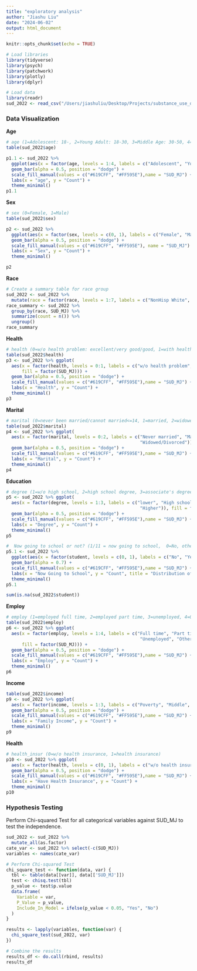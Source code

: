 ```yaml
---
title: "exploratory analysis"
author: "Jiashu Liu"
date: "2024-06-02"
output: html_document
---
```


```r
knitr::opts_chunk$set(echo = TRUE)
```

```r
# Load libraries
library(tidyverse)
library(psych)
library(patchwork)
library(plotly)
library(dplyr)
```
```r
# Load data
library(readr)
sud_2022 <- read_csv("/Users/jiashuliu/Desktop/Projects/substance_use_disorder/data/sud_2022.csv")
```

### Data Visualization

**Age** 
```r
# age (1=Adolescent: 18-, 2=Young Adult: 18-30, 3=Middle Age: 30-50, 4=Elderly: 50+)
table(sud_2022$age)

p1.1 <- sud_2022 %>% 
  ggplot(aes(x = factor(age, levels = 1:4, labels = c("Adolescent", "Young Adult", "Middle Age","Elderly")), fill = factor(SUD_MJ))) +
  geom_bar(alpha = 0.5, position = "dodge") +
  scale_fill_manual(values = c("#619CFF", "#FF595E"),name = "SUD_MJ") +
  labs(x = "age", y = "Count") +
  theme_minimal()
p1.1
```

**Sex**
```r
# sex (0=Female, 1=Male)
table(sud_2022$sex)

p2 <- sud_2022 %>% 
  ggplot(aes(x = factor(sex, levels = c(0, 1), labels = c("Female", "Male")), fill = factor(SUD_MJ))) +
  geom_bar(alpha = 0.5, position = "dodge") +
  scale_fill_manual(values = c("#619CFF", "#FF595E"), name = "SUD_MJ") +
  labs(x = "Sex", y = "Count") +
  theme_minimal()

p2
```

**Race**
```r
# Create a summary table for race group
sud_2022 <- sud_2022 %>%
  mutate(race = factor(race, levels = 1:7, labels = c("NonHisp White", "NonHisp Black/Afr Am", "NonHisp Native Am/AK Native", "NonHisp Native HI/Other Pac Isl", "NonHisp Asian", "NonHisp more than one race", "Hispanic")))
race_summary <- sud_2022 %>%
  group_by(race, SUD_MJ) %>%
  summarize(count = n()) %>%
  ungroup()
race_summary
```

**Health**
```r
# health (0=w/o health problem: excellent/very good/good, 1=with health problem: fair/poor)
table(sud_2022$health)
p3 <- sud_2022 %>% ggplot(
  aes(x = factor(health, levels = 0:1, labels = c("w/o health problem", "with health problem")),
      fill = factor(SUD_MJ))) +
  geom_bar(alpha = 0.5, position = "dodge") +
  scale_fill_manual(values = c("#619CFF", "#FF595E"),name = "SUD_MJ") +
  labs(x = "Health", y = "Count") +
  theme_minimal()
p3
```

**Marital**
```r
# marital (0=never been married/cannot married<=14, 1=married, 2=widowed/divorced/separated)
table(sud_2022$marital)
p4 <- sud_2022 %>% ggplot(
  aes(x = factor(marital, levels = 0:2, labels = c("Never married", "Married", 
                                                   "Widowed/Divorced")), fill = factor(SUD_MJ))) +
  geom_bar(alpha = 0.5, position = "dodge") +
  scale_fill_manual(values = c("#619CFF", "#FF595E"),name = "SUD_MJ") +
  labs(x = "Marital", y = "Count") +
  theme_minimal()
p4
```

**Education**
```r
# degree (1=w/o high school, 2=high school degree, 3=associate's degree/college graduate or higher)
p5 <- sud_2022 %>% ggplot(
  aes(x = factor(degree, levels = 1:3, labels = c("lower", "High school", 
                                                   "Higher")), fill = factor(SUD_MJ))) +
  geom_bar(alpha = 0.5, position = "dodge") +
  scale_fill_manual(values = c("#619CFF", "#FF595E"),name = "SUD_MJ") +
  labs(x = "Degree", y = "Count") +
  theme_minimal()
p5

#  Now going to school or not? (1/11 = now going to school,  0=No, other is NA)
p5.1 <- sud_2022 %>%
  ggplot(aes(x = factor(student, levels = c(0, 1), labels = c("No", "Yes")), fill = factor(student))) +
  geom_bar(alpha = 0.7) +
  scale_fill_manual(values = c("#619CFF", "#FF595E"),name = "SUD_MJ") + 
  labs(x = "Now Going to School", y = "Count", title = "Distribution of Students Going to School") +
  theme_minimal()
p5.1
```
```r
sum(is.na(sud_2022$student))
```

**Employ**
```r
# employ (1=employed full time, 2=employed part time, 3=unemployed, 4=Other(incl. not in labor force))
table(sud_2022$employ)
p6 <- sud_2022 %>% ggplot(
  aes(x = factor(employ, levels = 1:4, labels = c("Full time", "Part time", 
                                                   "Unemployed", "Other")), 
      fill = factor(SUD_MJ))) +
  geom_bar(alpha = 0.5, position = "dodge") +
  scale_fill_manual(values = c("#619CFF", "#FF595E"),name = "SUD_MJ") +
  labs(x = "Employ", y = "Count") +
  theme_minimal()
p6
```
**Income**
```r
table(sud_2022$income)
p9 <- sud_2022 %>% ggplot(
  aes(x = factor(income, levels = 1:3, labels = c("Poverty", "Middle", "Wealth")), fill = factor(SUD_MJ))) +
  geom_bar(alpha = 0.5, position = "dodge") +
  scale_fill_manual(values = c("#619CFF", "#FF595E"),name = "SUD_MJ") +
  labs(x = "Family Income", y = "Count") +
  theme_minimal()
p9
```
**Health**
```r
# health_insur (0=w/o health insurance, 1=health insurance)
p10 <- sud_2022 %>% ggplot(
  aes(x = factor(health, levels = c(0, 1), labels = c("w/o health insurance", "health insurance")), fill = factor(SUD_MJ))) +
  geom_bar(alpha = 0.5, position = "dodge") +
  scale_fill_manual(values = c("#619CFF", "#FF595E"),name = "SUD_MJ") +
  labs(x = "Have Health Insurance", y = "Count") +
  theme_minimal()
p10
```

### Hypothesis Testing

Perform Chi-squared Test for all categorical variables against SUD_MJ to test the independence. 
```r
sud_2022 <- sud_2022 %>%
  mutate_all(as.factor)
cate_var <- sud_2022 %>% select(-c(SUD_MJ))
variables <- names(cate_var)

# Perform Chi-squared Test
chi_square_test <- function(data, var) {
  tbl <- table(data[[var]], data[['SUD_MJ']])
  test <- chisq.test(tbl)
  p_value <- test$p.value
  data.frame(
    Variable = var,
    P_Value = p_value,
    Include_In_Model = ifelse(p_value < 0.05, "Yes", "No")
  )
}

results <- lapply(variables, function(var) {
  chi_square_test(sud_2022, var)
})

# Combine the results 
results_df <- do.call(rbind, results)
results_df
```









